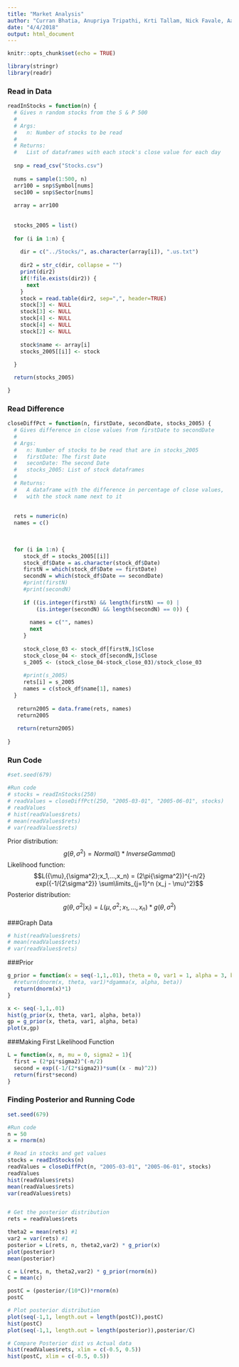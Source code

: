 ```yaml
---
title: "Market Analysis"
author: "Curran Bhatia, Anupriya Tripathi, Krti Tallam, Nick Favale, Aaron Gilbert"
date: "4/4/2018"
output: html_document
---
```


```r
knitr::opts_chunk$set(echo = TRUE)
```


```r
library(stringr)
library(readr)
```

### Read in Data
```r

readInStocks = function(n) {
  # Gives n random stocks from the S & P 500
  # 
  # Args:
  #   n: Number of stocks to be read
  # 
  # Returns:
  #   List of dataframes with each stock's close value for each day
  
  snp = read_csv("Stocks.csv")
  
  nums = sample(1:500, n)
  arr100 = snp$Symbol[nums]
  sec100 = snp$Sector[nums]
  
  array = arr100
  
  
  stocks_2005 = list()
  
  for (i in 1:n) {
    
    dir = c("../Stocks/", as.character(array[i]), ".us.txt")
    
    dir2 = str_c(dir, collapse = "")
    print(dir2)
    if(!file.exists(dir2)) {
      next
    }
    stock = read.table(dir2, sep=",", header=TRUE)
    stock[3] <- NULL
    stock[3] <- NULL
    stock[4] <- NULL
    stock[4] <- NULL
    stock[2] <- NULL
  
    stock$name <- array[i]
    stocks_2005[[i]] <- stock
    
  }

  return(stocks_2005)

}


```


### Read Difference
```r

closeDiffPct = function(n, firstDate, secondDate, stocks_2005) {
  # Gives difference in close values from firstDate to secondDate
  # 
  # Args:
  #   n: Number of stocks to be read that are in stocks_2005
  #   firstDate: The first Date
  #   seconDate: The second Date
  #   stocks_2005: List of stock dataframes
  # 
  # Returns:
  #   A dataframe with the difference in percentage of close values, 
  #   with the stock name next to it
  
  
  rets = numeric(n)
  names = c()
  
  
  
  for (i in 1:n) {
     stock_df = stocks_2005[[i]]
     stock_df$Date = as.character(stock_df$Date)
     firstN = which(stock_df$Date == firstDate)
     secondN = which(stock_df$Date == secondDate)
     #print(firstN)
     #print(secondN)
     
     if ((is.integer(firstN) && length(firstN) == 0) | 
         (is.integer(secondN) && length(secondN) == 0)) {
       
       names = c("", names)
       next
     }
  
     stock_close_03 <- stock_df[firstN,]$Close 
     stock_close_04 <- stock_df[secondN,]$Close
     s_2005 <- (stock_close_04-stock_close_03)/stock_close_03
     
     #print(s_2005)
     rets[i] = s_2005
     names = c(stock_df$name[1], names)
  }
  
   return2005 = data.frame(rets, names)
   return2005
   
   return(return2005)
    
}


```


### Run Code
```r

#set.seed(679)

#Run code
# stocks = readInStocks(250)
# readValues = closeDiffPct(250, "2005-03-01", "2005-06-01", stocks)
# readValues
# hist(readValues$rets)
# mean(readValues$rets)
# var(readValues$rets)

```

Prior distribution: $$g({\theta},{\sigma^2}) = Normal() * InverseGamma() $$
Likelihood function: $$L({\mu},{\sigma^2};x_1,...,x_n) = (2\pi{\sigma^2})^{-n/2}  exp({-1/{2\sigma^2}} \sum\limits_{j=1}^n (x_j - \mu)^2)$$
Posterior distribution: $$g(\theta,\sigma^2 | x_i) = L({\mu},{\sigma^2};x_1,...,x_n) * g({\theta},{\sigma^2})$$



###Graph Data
```r
# hist(readValues$rets)
# mean(readValues$rets)
# var(readValues$rets)
```
###Prior
```r

g_prior = function(x = seq(-1,1,.01), theta = 0, var1 = 1, alpha = 3, beta = 1) {
  #return(dnorm(x, theta, var1)*dgamma(x, alpha, beta))
  return(dnorm(x)*1)
}

```

```r
x <- seq(-1,1,.01)
hist(g_prior(x, theta, var1, alpha, beta))
gp = g_prior(x, theta, var1, alpha, beta)
plot(x,gp)
```



###Making First Likelihood Function
```r
L = function(x, n, mu = 0, sigma2 = 1){
  first = (2*pi*sigma2)^(-n/2)
  second = exp((-1/(2*sigma2))*sum((x - mu)^2))
  return(first*second)
}

```


### Finding Posterior and Running Code
```r
set.seed(679)

#Run code
n = 50
x = rnorm(n)

# Read in stocks and get values
stocks = readInStocks(n)
readValues = closeDiffPct(n, "2005-03-01", "2005-06-01", stocks)
readValues
hist(readValues$rets)
mean(readValues$rets)
var(readValues$rets)


# Get the posterior distribution
rets = readValues$rets

theta2 = mean(rets) #1
var2 = var(rets) #1
posterior = L(rets, n, theta2,var2) * g_prior(x)
plot(posterior)
mean(posterior)

c = L(rets, n, theta2,var2) * g_prior(rnorm(n))
C = mean(c)

postC = (posterior/(10*C))*rnorm(n)
postC

# Plot posterior distribution
plot(seq(-1,1, length.out = length(postC)),postC)
hist(postC)
plot(seq(-1,1, length.out = length(posterior)),posterior/C)

# Compare Posterior dist vs Actual data
hist(readValues$rets, xlim = c(-0.5, 0.5))
hist(postC, xlim = c(-0.5, 0.5))

```
